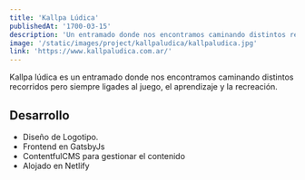 ```yaml
---
title: 'Kallpa Lúdica'
publishedAt: '1700-03-15'
description: 'Un entramado donde nos encontramos caminando distintos recorridos pero siempre en relación al juego, el aprendizaje y la recreación.'
image: '/static/images/project/kallpaludica/kallpaludica.jpg'
link: 'https://www.kallpaludica.com.ar/'
---
```


Kallpa lúdica es un entramado donde nos encontramos caminando distintos recorridos pero siempre ligades al juego, el aprendizaje y la recreación.

## Desarrollo

- Diseño de Logotipo.
- Frontend en GatsbyJs
- ContentfulCMS para gestionar el contenido
- Alojado en Netlify
